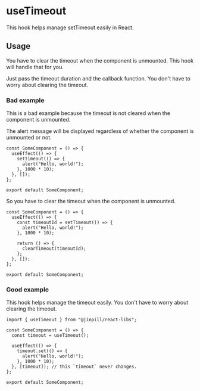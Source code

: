 
<Meta title="Hooks/useTimeout" />

# useTimeout

This hook helps manage setTimeout easily in React.

## Usage

You have to clear the timeout when the component is unmounted. This hook will handle that for you.

Just pass the timeout duration and the callback function. You don't have to worry about clearing the timeout.

### Bad example

This is a bad example because the timeout is not cleared when the component is unmounted.

The alert message will be displayed regardless of whether the component is unmounted or not.

```tsx
const SomeComponent = () => {
  useEffect(() => {
    setTimeout(() => {
      alert("Hello, world!");
    }, 1000 * 10);
  }, []);
};

export default SomeComponent;
```

So you have to clear the timeout when the component is unmounted.

```tsx
const SomeComponent = () => {
  useEffect(() => {
    const timeoutId = setTimeout(() => {
      alert("Hello, world!");
    }, 1000 * 10);

    return () => {
      clearTimeout(timeoutId);
    };
  }, []);
};

export default SomeComponent;
```

### Good example

This hook helps manage the timeout easily. You don't have to worry about clearing the timeout.

```tsx
import { useTimeout } from "@jinpill/react-libs";

const SomeComponent = () => {
  const timeout = useTimeout();

  useEffect(() => {
    timeout.set(() => {
      alert("Hello, world!");
    }, 1000 * 10);
  }, [timeout]); // this `timeout` never changes.
};

export default SomeComponent;
```

<style>
  {`
  h1, h2, h3, h4, h5, h6, strong {
    color: #ff6b6b !important;
  }

  .anchor-chip {
    display: inline-flex;
    align-items: center;
    padding: 0.375rem 0.5rem;

    border-radius: 0.25rem;
    border: 1px solid rgba(38, 85, 115, 0.15);
    background-color: #ffffff;
    box-shadow: rgba(0, 0, 0, 0.1) 0 0.0625rem 0.1875rem 0;
  }

  .anchor-chip__icon {
    width: 1.5rem;
    height: 1.5rem;
  }

  .anchor-chip__name {
    margin-left: 0.375rem;
    transform: translateY(0.0625rem);

    text-decoration: none;
    color: #404040;
    font-size: 0.875rem;
  }

  pre {
    padding: 1rem 0.75rem 1.25rem !important;

    border-radius: 0.25rem !important;
    border: 1px solid rgba(38, 85, 115, 0.15) !important;
    background-color: #ffffff !important;
    box-shadow: rgba(0, 0, 0, 0.1) 0 0.0625rem 0.1875rem 0;

    color: #404040 !important;
    font-size: 0.875rem !important;
  }
  `}
</style>
